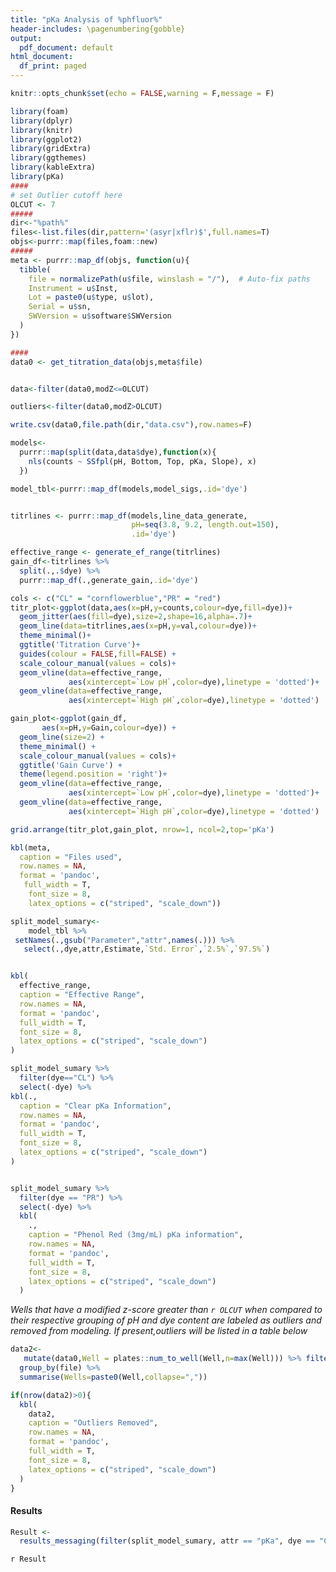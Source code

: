 ---
title: "pKa Analysis of %phfluor%"
header-includes: \pagenumbering{gobble}
output:
  pdf_document: default
html_document:
  df_print: paged
---
```{r setup, include=FALSE}
knitr::opts_chunk$set(echo = FALSE,warning = F,message = F)
```

```{r data,echo=F}
library(foam)
library(dplyr)
library(knitr)
library(ggplot2)
library(gridExtra)
library(ggthemes)
library(kableExtra)
library(pKa)
####
# set Outlier cutoff here
OLCUT <- 7
#####
dir<-"%path%"
files<-list.files(dir,pattern='(asyr|xflr)$',full.names=T)
objs<-purrr::map(files,foam::new)
#####
meta <- purrr::map_df(objs, function(u){
  tibble(
    file = normalizePath(u$file, winslash = "/"),  # Auto-fix paths
    Instrument = u$Inst,
    Lot = paste0(u$type, u$lot),
    Serial = u$sn,
    SWVersion = u$software$SWVersion
  )
})

####
data0 <- get_titration_data(objs,meta$file)


data<-filter(data0,modZ<=OLCUT)

outliers<-filter(data0,modZ>OLCUT)

write.csv(data0,file.path(dir,"data.csv"),row.names=F)

models<- 
  purrr::map(split(data,data$dye),function(x){
    nls(counts ~ SSfpl(pH, Bottom, Top, pKa, Slope), x) 
  })

model_tbl<-purrr::map_df(models,model_sigs,.id='dye')


titrlines <- purrr::map_df(models,line_data_generate,
                           pH=seq(3.8, 9.2, length.out=150),
                           .id='dye')

effective_range <- generate_ef_range(titrlines)
gain_df<-titrlines %>% 
  split(.,.$dye) %>% 
  purrr::map_df(.,generate_gain,.id='dye')
```

```{r titrplot,echo=F}
cols <- c("CL" = "cornflowerblue","PR" = "red")
titr_plot<-ggplot(data,aes(x=pH,y=counts,colour=dye,fill=dye))+
  geom_jitter(aes(fill=dye),size=2,shape=16,alpha=.7)+
  geom_line(data=titrlines,aes(x=pH,y=val,colour=dye))+
  theme_minimal()+
  ggtitle('Titration Curve')+
  guides(colour = FALSE,fill=FALSE) +
  scale_colour_manual(values = cols)+
  geom_vline(data=effective_range,
             aes(xintercept=`Low pH`,color=dye),linetype = 'dotted')+
  geom_vline(data=effective_range,
             aes(xintercept=`High pH`,color=dye),linetype = 'dotted')

```

```{r gain plot,echo=F}

gain_plot<-ggplot(gain_df,
       aes(x=pH,y=Gain,colour=dye)) + 
  geom_line(size=2) +
  theme_minimal() +
  scale_colour_manual(values = cols)+
  ggtitle('Gain Curve') +
  theme(legend.position = 'right')+
  geom_vline(data=effective_range,
             aes(xintercept=`Low pH`,color=dye),linetype = 'dotted')+
  geom_vline(data=effective_range,
             aes(xintercept=`High pH`,color=dye),linetype = 'dotted')
```

```{r,echo=F,fig.width=11,fig.height=4.5}
grid.arrange(titr_plot,gain_plot, nrow=1, ncol=2,top='pKa')
```

```{r modelinfo,echo=F}
kbl(meta,
  caption = "Files used",
  row.names = NA,
  format = 'pandoc',
   full_width = T,
    font_size = 8,
    latex_options = c("striped", "scale_down"))

split_model_sumary<- 
    model_tbl %>% 
 setNames(.,gsub("Parameter","attr",names(.))) %>% 
   select(.,dye,attr,Estimate,`Std. Error`,`2.5%`,`97.5%`)


kbl(
  effective_range,
  caption = "Effective Range",
  row.names = NA,
  format = 'pandoc',
  full_width = T,
  font_size = 8,
  latex_options = c("striped", "scale_down")
) 

split_model_sumary %>% 
  filter(dye=="CL") %>%
  select(-dye) %>% 
kbl(.,
  caption = "Clear pKa Information",
  row.names = NA,
  format = 'pandoc',
  full_width = T,
  font_size = 8,
  latex_options = c("striped", "scale_down")
) 


split_model_sumary %>%
  filter(dye == "PR") %>%
  select(-dye) %>%
  kbl(
    .,
    caption = "Phenol Red (3mg/mL) pKa information",
    row.names = NA,
    format = 'pandoc',
    full_width = T,
    font_size = 8,
    latex_options = c("striped", "scale_down")
  ) 
```

*Wells that have a modified z-score greater than `r OLCUT` when compared to their respective grouping of pH and dye content are labeled as outliers and removed from modeling. If present,outliers will be listed in a table below*  

```{r outliers}

data2<- 
   mutate(data0,Well = plates::num_to_well(Well,n=max(Well))) %>% filter(.,modZ>OLCUT) %>%
  group_by(file) %>% 
  summarise(Wells=paste0(Well,collapse=","))

if(nrow(data2)>0){
  kbl(
    data2,
    caption = "Outliers Removed",
    row.names = NA,
    format = 'pandoc',
    full_width = T,
    font_size = 8,
    latex_options = c("striped", "scale_down")
  ) 
}
```
  
#### Results
```{r}
Result <-
  results_messaging(filter(split_model_sumary, attr == "pKa", dye == "CL"))
```  
`r Result`  
